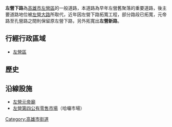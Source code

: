 '''左營下路'''為[[高雄市|高雄市]][[左營區|左營區]]的一般道路，本道路為早年左營舊聚落的重要道路，後主要道路地位被[[左營大路|左營大路]]所取代，近年因左營下路拓寬工程，部分路段已拓寬，元帝路至孔營路之間則保留原左營下路，另外拓寬出'''左營新路'''。

== 行經行政區域 ==
* [[左營區|左營區]]

== 歷史 ==
{{expand section}}

== 沿線設施 ==
* [[左營元帝廟|左營元帝廟]]
* [[左營第四公有零售市場|左營第四公有零售市場]]（哈囉市場）


{{高雄市重要道路}}

[[Category:高雄市街道|Category:高雄市街道]]


{{TW-road-stub}}